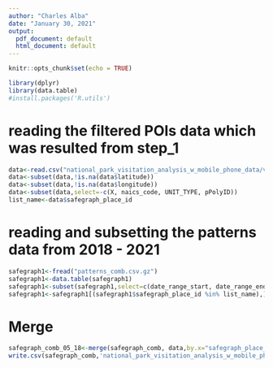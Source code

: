 ---
author: "Charles Alba"
date: "January 30, 2021"
output:
  pdf_document: default
  html_document: default
---

```{r setup, include=FALSE}
knitr::opts_chunk$set(echo = TRUE)
```

```{r}
library(dplyr)
library(data.table)
#install.packages('R.utils')
```

# reading the filtered POIs data which was resulted from step_1
```{r}

data<-read.csv("national_park_visitation_analysis_w_mobile_phone_data/volume/data/interim/filtered_pois/filtered_POIs_based_on_geometry/small_filtered_pois.csv")
data<-subset(data,!is.na(data$latitude))
data<-subset(data,!is.na(data$longitude))
data<-subset(data,select=-c(X, naics_code, UNIT_TYPE, pPolyID))
list_name<-data$safegraph_place_id

```



# reading and subsetting the patterns data from 2018 - 2021
```{r}
safegraph1<-fread("patterns_comb.csv.gz")
safegraph1<-data.table(safegraph1)
safegraph1<-subset(safegraph1,select=c(date_range_start, date_range_end,safegraph_place_id,raw_visitor_counts))
safegraph1<-safegraph1[(safegraph1$safegraph_place_id %in% list_name),]


```

# Merge  
```{r}
safegraph_comb_05_18<-merge(safegraph_comb, data,by.x="safegraph_place_id",by.y="safegraph_place_id",all.x=T)
write.csv(safegraph_comb,'national_park_visitation_analysis_w_mobile_phone_data/volume/data/interim/filtered_pois/filtered_pois_based_on_count/aggragated_count.csv')
```

